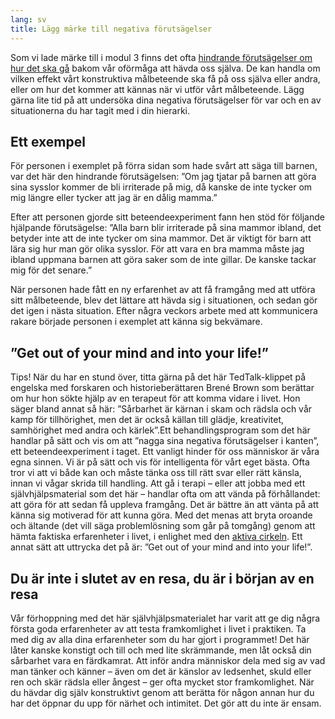 ```yaml
---
lang: sv
title: Lägg märke till negativa förutsägelser
---
```


Som vi lade märke till i modul 3 finns det ofta [hindrande
förutsägelser om hur det ska
gå](https://www.iterapi.se/sites/respekt/program/3-utmana-negativa-f-ruts-gelser-med-beteendeexperiment)
bakom vår oförmåga att hävda oss själva. De kan handla om vilken effekt
vårt konstruktiva målbeteende ska få på oss själva eller andra, eller om
hur det kommer att kännas när vi utför vårt målbeteende. Lägg gärna lite
tid på att undersöka dina negativa förutsägelser för var och en av
situationerna du har tagit med i din hierarki.

## Ett exempel

För personen i exemplet på förra sidan som hade svårt att säga till
barnen, var det här den hindrande förutsägelsen: ”Om jag tjatar på
barnen att göra sina sysslor kommer de bli irriterade på mig, då kanske
de inte tycker om mig längre eller tycker att jag är en dålig mamma.”

Efter att personen gjorde sitt beteendeexperiment fann hen stöd för
följande hjälpande förutsägelse: ”Alla barn blir irriterade på sina
mammor ibland, det betyder inte att de inte tycker om sina mammor. Det
är viktigt för barn att lära sig hur man gör olika sysslor. För att vara
en bra mamma måste jag ibland uppmana barnen att göra saker som de inte
gillar. De kanske tackar mig för det senare.”

När personen hade fått en ny erfarenhet av att få framgång med att
utföra sitt målbeteende, blev det lättare att hävda sig i situationen,
och sedan gör det igen i nästa situation. Efter några veckors arbete med
att kommunicera rakare började personen i exemplet att känna sig
bekvämare.

## ”Get out of your mind and into your life!”

[[Tips!]{.rlabel} När du har en stund över, titta gärna på det här
TedTalk-klippet på engelska med forskaren och historieberättaren Brené
Brown som berättar om hur hon sökte hjälp av en terapeut för att komma
vidare i livet. Hon säger bland annat så här: ”Sårbarhet är kärnan i
skam och rädsla och vår kamp för tillhörighet, men det är också källan
till glädje, kreativitet, samhörighet med andra och kärlek”.
]{.rtip}Ett behandlingsprogram som det här handlar på sätt och vis om
att ”nagga sina negativa förutsägelser i kanten”, ett
beteendeexperiment i taget. Ett vanligt hinder för oss människor är våra
egna sinnen. Vi är på sätt och vis för intelligenta för vårt eget bästa.
Ofta tror vi att vi både kan och måste tänka oss till rätt svar eller
rätt känsla, innan vi vågar skrida till handling. Att gå i terapi --
eller att jobba med ett självhjälpsmaterial som det här -- handlar ofta om att vända på
förhållandet: att göra för att sedan få uppleva framgång. Det är bättre
än att vänta på att känna sig motiverad för att kunna göra. Med det
menas att bryta oroande och ältande (det vill säga problemlösning som
går på tomgång) genom att hämta faktiska erfarenheter i livet, i
enlighet med den [aktiva
cirkeln](https://www.iterapi.se/sites/respekt/program/3-utmana-negativa-f-ruts-gelser-med-beteendeexperiment/15-argument-f-r-att-byta-undvikande-mot-aktivt-deltagande).
Ett annat sätt att uttrycka det på är: ”Get out of your mind and into
your life!”. 

## Du är inte i slutet av en resa, du är i början av en resa

Vår förhoppning med det här självhjälpsmaterialet har varit att ge dig
några första goda erfarenheter av att testa framkomlighet i livet i
praktiken. Ta med dig av alla dina erfarenheter som du har gjort i
programmet! Det här låter kanske konstigt och till och med lite
skrämmande, men låt också din sårbarhet vara en färdkamrat. Att inför
andra människor dela med sig av vad man tänker och känner -- även om det
är känslor av ledsenhet, skuld eller ren och skär rädsla eller ångest --
ger ofta mycket stor framkomlighet. När du hävdar dig själv konstruktivt
genom att berätta för någon annan hur du har det öppnar du upp för
närhet och intimitet. Det gör att du inte är ensam.

 
